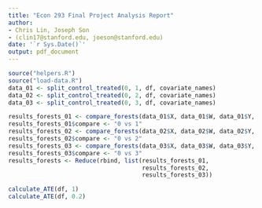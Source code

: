 ```yaml
---
title: "Econ 293 Final Project Analysis Report"
author: 
- Chris Lin, Joseph Son
- (clin17@stanford.edu, joeson@stanford.edu)
date: '`r Sys.Date()`'
output: pdf_document
---
```



```r
source("helpers.R")
source("load-data.R")
data_01 <- split_control_treated(0, 1, df, covariate_names)
data_02 <- split_control_treated(0, 2, df, covariate_names)
data_03 <- split_control_treated(0, 3, df, covariate_names)
```

```r
results_forests_01 <- compare_forests(data_01$X, data_01$W, data_01$Y, data_01$ID, 50)
results_forests_01$compare <- "0 vs 1"
results_forests_02 <- compare_forests(data_02$X, data_02$W, data_02$Y, data_02$ID, 50)
results_forests_02$compare <- "0 vs 2"
results_forests_03 <- compare_forests(data_03$X, data_03$W, data_03$Y, data_03$ID, 50)
results_forests_03$compare <- "0 vs 3"
results_forests <- Reduce(rbind, list(results_forests_01, 
                                      results_forests_02, 
                                      results_forests_03))
```

```r
calculate_ATE(df, 1)
calculate_ATE(df, 0.2)
```

